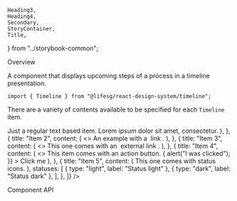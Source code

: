     Heading3,
    Heading4,
    Secondary,
    StoryContainer,
    Title,
} from "../storybook-common";

<Meta title="Modules/Timeline" component={Timeline} />

<Title>Timeline</Title>

<Secondary>Overview</Secondary>

A component that displays upcoming steps of a process in a timeline presentation.

```tsx
import { Timeline } from "@lifesg/react-design-system/timeline";
```

There are a variety of contents available to be specified for each `Timeline` item.

<Canvas>
    <Story name="Timeline">
        <StoryContainer>
            <Timeline
                title="What's next"
                items={[
                    {
                        title: "Item 1",
                        content: (
                            <>
                                <Text.Body>
                                    Just a regular text based item. Lorem ipsum
                                    dolor sit amet, consectetur.
                                </Text.Body>
                            </>
                        ),
                    },
                    {
                        title: "Item 2",
                        content: (
                            <>
                                <Text.Body>
                                    An example with a&nbsp;
                                    <Text.Hyperlink.Small>
                                        link
                                    </Text.Hyperlink.Small>.
                                </Text.Body>
                            </>
                        ),
                    },
                    {
                        title: "Item 3",
                        content: (
                            <>
                                <Text.Body>
                                    This one comes with an&nbsp;
                                </Text.Body>
                                <Text.Hyperlink.Default
                                    href="https://google.com.sg"
                                    rel="noreferrer"
                                    external
                                >
                                    external link
                                </Text.Hyperlink.Default>.
                            </>
                        ),
                    },
                    {
                        title: "Item 4",
                        content: (
                            <>
                                <Text.Body>
                                    This item comes with an action button.
                                </Text.Body>
                                <Button.Default
                                    style={{ marginTop: "1rem" }}
                                    onClick={() => {
                                        alert("I was clicked");
                                    }}
                                >
                                    Click me
                                </Button.Default>
                            </>
                        ),
                    },
                    {
                        title: "Item 5",
                        content: (
                            <Text.Body>
                                This one comes with status icons.
                            </Text.Body>
                        ),
                        statuses: [
                            { type: "light", label: "Status light" },
                            { type: "dark", label: "Status dark" },
                        ],
                    },
                ]}
            />
        </StoryContainer>
    </Story>
</Canvas>

<Secondary>Component API</Secondary>

<PropsTable />
